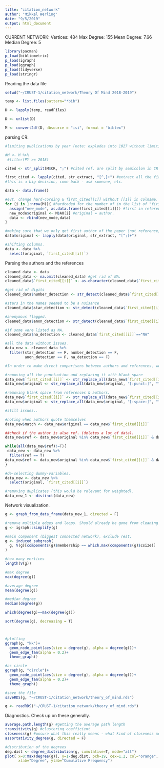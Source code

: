 ```yaml
---
title: "citation_network"
author: "Mikkel Werling"
date: "9/5/2019"
output: html_document
---
```


CURRENT NETWORK:
Vertices: 484
Max Degree: 155
Mean Degree: 7.66
Median Degree: 5

```r
library(pacman)
p_load(bibliometrix)
p_load(igraph)
p_load(ggraph)
p_load(tidyverse)
p_load(stringr)
```

Reading the data file

```r
setwd("~/CRUST-1/citation_network/Theory Of Mind 2018-2019")

temp <- list.files(pattern="*bib")

D <- lapply(temp, readFiles)

D <- unlist(D)

M <- convert2df(D, dbsource = "isi", format = "bibtex")

```

parsing CR.

```r
#limiting publications by year (note: explodes into 1027 without limiting)

#M <- M %>%
 #filter(PY >= 2018)

cited <- str_split(M$CR, ";") #cited ref. are split by semicolon in CR column. 

first_cited <- lapply(cited, str_extract, "[^,]+") #extract all the first authors 
#this is a big decision, come back - ask someone, etc. 

data <- data.frame()

#evt. change hard-cording & first_cited[[1]] without [[1]] in colname. 
for (i in 1:nrow(M)){ #hardcoded for the number of in the list of "first_cited" 
  assign("new_mode", as.data.frame(first_cited[[i]])) #first in references. 
  new_mode$original <- M$AU[i] #original = author. 
  data <- rbind(new_mode,data)
}

#making sure that we only get first author of the paper (not reference).
data$original <- lapply(data$original, str_extract, "[^;]+")

#shifting columns. 
data <- data %>%
  select(original, `first_cited[[i]]`)

```

Parsing the authors and the references

```r

cleaned_data <- data
cleaned_data <- na.omit(cleaned_data) #get rid of NA. 
cleaned_data$`first_cited[[i]]` <- as.character(cleaned_data$`first_cited[[i]]`) #as character instead of factor

#get rid of digits
cleaned_data$number_detection <- str_detect(cleaned_data$`first_cited[[i]]`, "[:digit:]") 

#stars in the names seemed to be a nuisance
cleaned_data$star_detection <- str_detect(cleaned_data$`first_cited[[i]]`, "\\*") 

#anonymous flagged. 
cleaned_data$anon_detection <- str_detect(cleaned_data$`first_cited[[i]]`, "ANONYMOUS") #don't want any anonymous in the data

#if some were listed as NA. 
cleaned_data$na_detection <- cleaned_data$`first_cited[[i]]`=="NA" 

#all the data without issues. 
data_new <- cleaned_data %>%
  filter(star_detection == F, number_detection == F, 
         anon_detection == F, na_detection == F)

#In order to make direct comparisons between authors and references, we have to make them exactly the same

#removing all the punctuation and replacing it with blank space
data_new$`first_cited[[i]]` <- str_replace_all(data_new$`first_cited[[i]]`, "[:punct:]", "") 
data_new$original <- str_replace_all(data_new$original, "[:punct:]", "") 

#removing blank space from references & authors. 
data_new$`first_cited[[i]]` <- str_replace_all(data_new$`first_cited[[i]]`, "[:space:]", "") 
data_new$original <- str_replace_all(data_new$original, "[:space:]", "") 

#still issues.. 

#noting when authors quote themselves
data_new$match <- data_new$original == data_new$`first_cited[[i]]` 

##check if the author is also ref. (deletes a lot of data). 
data_new$ref <- data_new$original %in% data_new$`first_cited[[i]]` & data_new$`first_cited[[i]]` %in% data_new$original

while(all(data_new$ref)!=T){
 data_new <- data_new %>%
  filter(ref == T)
data_new$ref <- data_new$original %in% data_new$`first_cited[[i]]` & data_new$`first_cited[[i]]` %in% data_new$original
}

#de-selecting dummy-variables. 
data_new <- data_new %>%
  select(original, `first_cited[[i]]`)

#removing duplicates (this would be relevant for weighted).
data_new_1 <- distinct(data_new) 


```

Network visualization. 

```r

g <- graph_from_data_frame(data_new_1, directed = F)

#remove multiple edges and loops. Should already be gone from cleaning though. 
g <- igraph::simplify(g) 

#main component (biggest connected network), exclude rest.
g <- induced_subgraph(
  g, V(g)[components(g)$membership == which.max(components(g)$csize)]
) 

#how many vertices
length(V(g))

#max degree
max(degree(g))

#average degree
mean(degree(g))

#median degree
median(degree(g))

which(degree(g)==max(degree(g)))

sort(degree(g), decreasing = T)



#plotting
ggraph(g, "kk")+
  geom_node_point(aes(size = degree(g), alpha = degree(g)))+
  geom_edge_fan(alpha = 0.2)+
  theme_graph()

#as circle 
ggraph(g, "circle")+
  geom_node_point(aes(size = degree(g), alpha = degree(g)))+
  geom_edge_fan(alpha = 0.2)+
  theme_graph()

#save the file
saveRDS(g, "~/CRUST-1/citation_network/theory_of_mind.rds")

g <- readRDS("~/CRUST-1/citation_network/theory_of_mind.rds")
```

Diagnostics.
Check up on these generally. 

```r
average.path.length(g) #getting the average path length 
transitivity(g) #clustering coefficient 
closeness(g) #unsure what this really means - what kind of closeness measure is this?
assortativity_degree(g, directed = F) 

#distribution of the degrees
deg.dist <- degree_distribution(g, cumulative=T, mode="all")
plot( x=0:max(degree(g)), y=1-deg.dist, pch=19, cex=1.2, col="orange", 
      xlab="Degree", ylab="Cumulative Frequency")
```

